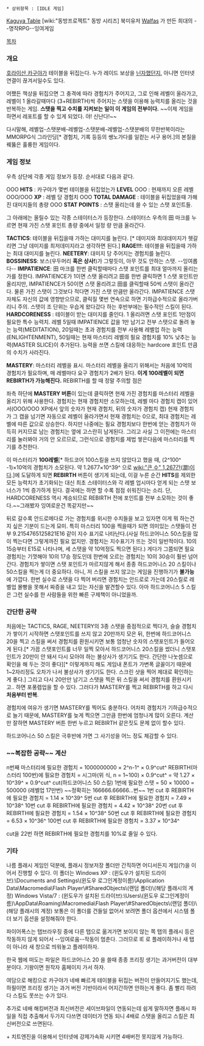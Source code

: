  * 상위항목 : [IDLE 게임]

[http://www.walfas.org/?p=1133 Kaguya Table]
[wiki:"동방프로젝트" 동방 시리즈] 북미유저 [[Walfas]] 가 만든 희대의 --명작RPG--잉여게임

[[목차]]

=== 개요 ===
[[호라이산 카구야]]가 테이블을 뒤집는다. 누가 레이드 보상을 [[닌자#s-7.7|닌자]]했던지, 아니면 인터넷 연결이 끊겨서일수도 있다.

어쨌든 책상을 뒤집으면 그 충격에 따라 경험치가 주어지고, 그로 인해 레벨이 올라가고, 레벨이 1 올라갈때마다 (3+REBIRTH)씩 주어지는 스텟을 이용해 능력치를 올리는 것을 반복하는 게임. 
'''스탯을 찍고 수치를 지켜보는 일이 이 게임의 전부이다.''' ~~이제 게임을 하면서 레포트를 할 수 있게 되었다. 야! 신난다!~~

다시말해, 레벨업-스탯분배-레벨업-스탯분배-레벨업-스탯분배의 무한반복이라는 MMORPG식 그라인딩[* 경험치, 기록 등등의 쌩노가다를 일컫는 서구 용어.]의 본질을 꿰뚫은 훌륭한 게임이다.

=== 게임 정보 ===
우측 상단에 각종 게임 정보가 등장. 순서대로 다음과 같다.

OOO '''HITS''' : 카구야가 몇번 테이블을 뒤집었는가
'''LEVEL''' OOO : 현재까지 오른 레벨
OOO/OOO '''XP''' : 레벨 당 경험치
OOO '''TOTAL DAMAGE''' : 테이블을 뒤집었을때 가해진 대미지들의 총량
OOO '''STAT POINTS''' : 스탯 올리는데 쓸 수 있는 스탯 포인트들.

그 아래에는 올릴수 있는 각종 스테이터스가 등장한다. 스테이터스 우측의 田 마크를 누르면 현재 가진 스탯 포인트 총량 중에서 일정 량 만큼 올라간다.

'''TACTICS''': 테이블을 뒤집을때 가하는 대미지를 늘린다. [* 데미지와 최대데미지가 헷갈리면 그냥 데미지를 최저데미지라고 생각하면 된다.]
'''RAGE!!!''': 테이블을 뒤집을때 가하는 최대 대미지를 늘린다.
'''NEETERY''': 대미지 당 주어지는 경험치를 늘린다.
'''BOSSINESS''': 보스(우두머리 '''혹은 상사!''')가 그렇듯이, 아무 것도 안하는 스탯. --잉여롭다--
'''IMPATIENCE''': 田 마크를 한번 클릭할때마다 스탯 포인트를 최대 얼마까지 올리는가를 정한다. IMPATIENCE가 1이면 스탯 올리려고 田를 한번 클릭하면 1 스탯 포인트만 올리지만, IMPATIENCE가 50이면 스탯 올리려고 田를 클릭할때 50씩 스탯이 올라간다. 물론 가진 스탯이 그것보다 적다면 가진 스탯 만큼만 올라간다. IMPATIENCE 스탯 자체도 자신의 값에 영향받으므로, 클릭질 몇번 연속으로 하면 기하급수적으로 올라가버리니 주의. 스탯이 조 단위는 우습게 왔다갔다 하는 후반부에는 필수적인 스킬이 된다.
'''HARDCORENESS''' : 테이블이 받는 대미지를 줄인다. 1 올리려면 스탯 포인트 1만점이 필요한 특수 능력치. 레벨 5일때 IMPATIENCE 값을 1만 남기고 전부 스탯으로 돌려 놓는 능력(MEDITATION), 20일때는 초과 경험치를 전부 사용해 레벨업 하는 능력(ENLIGHTENMENT), 50일때는 현재 마스터리 레벨의 필요 경험치를 10% 낮추는 능력(MASTER SLICE)이 추가된다. 능력을 쓰면 스킬에 대응하는 hardcore 포인트 만큼의 수치가 사라진다.

'''MASTERY''': 마스터리 레벨을 표시. 마스터리 레벨을 올리기 위해서는 처음에 10억의 경험치가 필요하며, 매 레벨마다 요구 경험치가 2배가 된다. '''이게 100레벨이 되면 REBIRTH가 가능해진다.''' REBIRTH를 할 때 정말 주의할 점은 {{{#RED '''HARDCORENSS가 고스란히 남으므로 처리하는 것이 좋다'''}}}

좌측 하단에 '''MASTERY 버튼'''이 있는데 클릭하면 현재 가진 경험치를 마스터리 레벨을 올리기 위해 사용한다. 경험치는 현재 경험치만 소모하는데, 레벨 마다 경험치 캡이 있어서(OOO/OOO XP에서 앞의 숫자가 현재 경험치, 뒤의 숫자가 경험치 캡) 현재 경험치가 그 캡을 넘기면 자동으로 레벨이 올라가면서 현재 경험치는 0으로, 최대 경험치는 레벨에 따른 값으로 상승한다. 하지만 나중에는 필요 경험치보다 한번에 얻는 경험치가 아득히 커지므로 남는 경험치는 옆에 고스란히 남게된다. 그리고 사실 그 이전에는 마스터리를 눌러봐야 거의 안 오르므로, 그런식으로 경험치를 제법 쌓은다음에 마스터리를 찍기를 추천한다.

이 마스터리가 '''100레벨'''[* 하드코어 100스킬을 쓰지 않았다고 했을 때, (2^100^ -1)×10억의 경험치가 소모된다. 약 1.2677×10^39^ 으로 [[wiki:"큰 수" 1,267간(澗)]]이다.]에 도달하게 되면 '''REBIRTH''' 버튼이 생기게 되는데, 이걸 누른 순간 '''HITS'''를 제외한 모든 능력치가 초기화되는 대신 최초 스테이터스와 각 레벨 업시마다 얻게 되는 스탯 보너스가 1씩 증가하게 된다. 결국에는 하면 할 수록 점점 쉬워진다는 소리. 단, HARDCORENESS 역시 계승되므로 REBIRTH 전에 포인트를 전부 소모하는 것이 좋다.~~그래봤자 잉여로운건 똑같지만~~

뒤로 갈수록 안드로메다로 가는 경험치를 위시한 수치들을 보고 있자면 이게 뭐 하는건지 싶은 기분이 드는게 묘미. 특히 마스터리 100을 찍을때가 되면 의미있는 스탯들이 전부 9.2154765125821E16 같이 지수 표기로 나타난다.(사실 하드코어니스 50스킬을 많이 찍는다면 그렇게까진 필요 없지만. 경험치는 지수표기가 뜨는 것이 일반적이다. 10의 15승부터 E15로 나타나며, 세 스탯을 약 10억정도 찍으면 된다.) 게다가 그쯤되면 필요 경험치는 기껏해야 10의 17승 정도인데 한번에 오르는 경험치는 10의 30승이 훨씬 넘어간다. 경험치가 쌓이면 스탯 포인트가 마르지않게 해서 종종 하드코어니스 20 스킬이나 50스킬을 찍는게 더 중요하다. 아니, 저 스킬을 쓰지 않고는 게임을 진행하기가 '''불가능'''에 가깝다. 한번 실수로 스탯을 다 찍어 버리면 경험치는 안드로로 가는데 20스킬로 레벨업 몰빵을 못해서 짜증을 내고 있는 자신을 발견할수 있다. 아마 하드코어니스 5 스킬은 그런 실수를 한 사람들을 위한 빠른 구제책이 아니었을까.

=== 간단한 공략 ===

처음에는 TACTICS, RAGE, NEETERY의 3종 스탯을 중점적으로 찍다가, 슬슬 경험치가 쌓이기 시작하면 스탯포인트를 쓰지 않고 20만까지 모은 뒤, 한번에 하드코어니스 20을 찍고 스킬을 써서 경험치를 환원시키면 보통 엄청난 숫자의 스탯포인트가 들어오게 된다.[* 가끔 스탯포인트를 너무 일찍 모아서 하드코어니스 20스킬을 썼더니 스탯포인트가 20만이 안 돼서 다시 모아야 하는 불상사가 생기기도 한다. 간단한 나눗셈으로 확인을 해 두는 것이 좋다][* 이렇게까지 해도 게임내 폰트가 가변폭 글꼴이기 때문에 1~2자리정도 오차가 나서 불상사가 생기기도 한다. 스크린 샷을 찍어 제대로 확인하는게 좋다.] 그리고 다시 20만만 남기고 스탯을 찍은 뒤 스킬을 써서 경험치를 환원시키고.. 하면 포풍렙업을 할 수 있다. 그러다가 MASTERY를 찍고 REBIRTH를 하고 다시 '''처음부터 반복'''.

경험치에 여유가 생기면 MASTERY를 찍어도 충분하다. 어차피 경험치가 기하급수적으로 늘기 때문에, MASTERY를 늦게 찍으면 그만큼 한번에 엄청나게 많이 오른다. 계산만 잘하면 MASTERY 버튼 한번 누르고 REBIRTH 같은짓도 문제 없이 할수 있다.

하드코어니스 50 스킬은 극후반에 가면 그 사기성을 어느 정도 체감할 수 있다.
=== ~~복잡한 공략~~ 계산 ===
n번째 마스터리에 필요한 경험치 = 1000000000 × 2^n-1^ × 0.9^cut^
REBIRTH(마스터리 100번)에 필요한 경험치 = 시그마(위 식, n = 1~100) × 0.9^cut^ = 약 1.27 × 10^39^ × 0.9^cut^
cut(하드코어니스 50 스킬) 1번에 필요한 스탯 = 50 × 10000 = 500000 (레벨업 17만번)  ~~정확히는 166666.66666...번~~
1번 cut 후 REBIRTH에 필요한 경험치 = 1.14 × 10^39^ 
5번 cut 후 REBIRTH에 필요한 경험치 = 7.49 × 10^38^
10번 cut 후 REBIRTH에 필요한 경험치 = 4.42 × 10^38^
20번 cut 후 REBIRTH에 필요한 경험치 = 1.54 × 10^38^
50번 cut 후 REBIRTH에 필요한 경험치 = 6.53 × 10^36^
100번 cut 후 REBIRTH에 필요한 경험치 = 3.37 × 10^34^

cut을 22번 하면 REBIRTH에 필요한 경험치를 10%로 줄일 수 있다.
=== 기타 ===
나름 플래시 게임인 덕분에, 플래시 정보저장 폴더만 간직하면 어디서든지 게임(?)을 이어서 진행할 수 있다. 
이 폴더는 
Windows XP :
(윈도우가 설치된 드라이브):\Documents and Settings\(윈도우 로그인계정이름)\Application Data\Macromedia\Flash Player\#SharedObjects\(랜덤 폴더)\(해당 플래시의 계정)
Windows Vista/7 :
(윈도우가 설치된 드라이브):\Users\(윈도우 로그인계정이름)\AppData\Roaming\Macromedia\Flash Player\#SharedObjects\(랜덤 폴더)\(해당 플래시의 계정)
보통은 이 폴더를 건들일 없어서 보려면 폴더 옵션에서 시스템 폴더 보기 옵션을 설정해줘야 한다.


파이어폭스는 탭브라우징 중에 다른 탭으로 옮겨가면 보이지 않는 쪽 탭의 플래시 등은 작동하지 않게 되어서 --잉여로움--작동이 멈춘다. 그러므로 IE 로 플레이하거나 새 탭이 아니라 새 창으로 띄워놓고 플레이하자.

한국 웹에 떠도는 파일은 하드코어니스 20 을 쓸때 종종 프리징 생기는 과거버전이 대부분이다. 기왕이면 원작자 홈페이지 가서 하자.

여담으로 해킹으로 카구야가 네배 빠르게 테이블을 뒤집는 버전이 만들어지기도 했는데, 하필이면 프리징 생기는 과거 버전 기반이라서 어지간하면 안하는게 좋다. 좀 빨리 하려다 스킬도 못쓰는 수가 있다.

추가로 네배 해킹버전과 최신버전은 세이브파일이 연동되는데 쉽게 말하자면 플래시 파일을 직접 추출해서 두가지 다쓰면 데이터가 연동 되니 4배로 스탯을 올리고 스킬은 최신버전으로 쓰면된다.

+ 치트엔진을 이용해서 인터넷에 강제가속화 시키면 4배버전 못지않게 가능하다.
